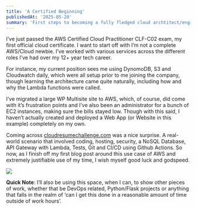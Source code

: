 ```yaml
---
title: 'A Certified Beginning'
publishedAt: '2025-05-20'
summary: 'First steps to becoming a fully fledged cloud archtitect/engineer'
---
```


I’ve just passed the AWS Certified Cloud Practitioner CLF-C02 exam, my first official cloud certificate. I want to start off with I’m not a complete AWS/Cloud newbie. I’ve worked with various services across the different roles I’ve had over my 12+ year tech career. 

For instance, my current position sees me using DynomoDB, S3 and Cloudwatch daily, which were all setup prior to me joining the company, though learning the architecture came quite naturally, including how and why the Lambda functions were called. 

I’ve migrated a large WP Multisite site to AWS, which, of course, did come with it’s frustration points and I’ve also been an administrator for a bunch of EC2 instances, making sure the bills stayed low. Though with this said, I haven’t actually created and deployed a Web App (or Website in this example) completely on my own.

Coming across [cloudresumechallenge.com](https://cloudresumechallenge.dev/docs/the-challenge/aws/) was a nice surprise. A real-world scenario that involved coding, hosting, security, a NoSQL Database, API Gateway with Lambda, Tests, Git and CI/CD using Github Actions. So now, as I finish off my first blog post around this use case of AWS and extremely justifiable use of my time, I wish myself good luck and godspeed.

![](https://cdn.hashnode.com/res/hashnode/image/upload/v1745916599465/1eed9f31-5ea9-4b8b-a035-551b098bf2cb.gif)

**Quick Note**: I’ll also be using this space, when I can, to show other pieces of work, whether that be DevOps related, Python/Flask projects or anything that falls in the realm of ‘can I get this done in a reasonable amount of time outside of work hours’.